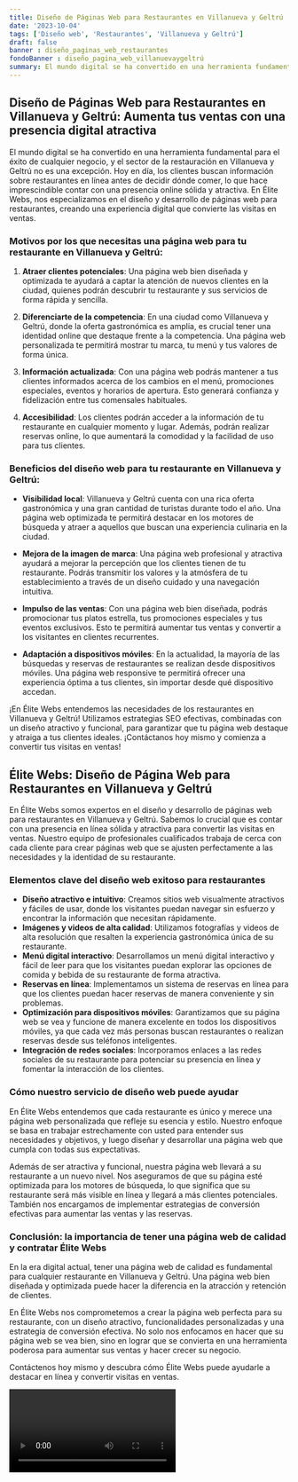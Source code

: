 ```yaml
---
title: Diseño de Páginas Web para Restaurantes en Villanueva y Geltrú
date: '2023-10-04'
tags: ['Diseño web', 'Restaurantes', 'Villanueva y Geltrú']
draft: false
banner : diseño_paginas_web_restaurantes
fondoBanner : diseño_pagina_web_villanuevaygeltrú
summary: El mundo digital se ha convertido en una herramienta fundamental para el éxito de cualquier negocio, y el sector de la restauración en Villanueva y Geltrú no es una excepción. Hoy en día, los clientes buscan información sobre restaurantes en línea antes de decidir dónde comer, lo que hace imprescindible contar con una presencia online sólida y atractiva. En Élite Webs, nos especializamos en el diseño y desarrollo de páginas web para restaurantes, creando una experiencia digital que convierte las visitas en ventas. 
---
```


## Diseño de Páginas Web para Restaurantes en Villanueva y Geltrú: Aumenta tus ventas con una presencia digital atractiva

El mundo digital se ha convertido en una herramienta fundamental para el éxito de cualquier negocio, y el sector de la restauración en Villanueva y Geltrú no es una excepción. Hoy en día, los clientes buscan información sobre restaurantes en línea antes de decidir dónde comer, lo que hace imprescindible contar con una presencia online sólida y atractiva. En Élite Webs, nos especializamos en el diseño y desarrollo de páginas web para restaurantes, creando una experiencia digital que convierte las visitas en ventas. 

### Motivos por los que necesitas una página web para tu restaurante en Villanueva y Geltrú:

1. **Atraer clientes potenciales**: Una página web bien diseñada y optimizada te ayudará a captar la atención de nuevos clientes en la ciudad, quienes podrán descubrir tu restaurante y sus servicios de forma rápida y sencilla.

2. **Diferenciarte de la competencia**: En una ciudad como Villanueva y Geltrú, donde la oferta gastronómica es amplia, es crucial tener una identidad online que destaque frente a la competencia. Una página web personalizada te permitirá mostrar tu marca, tu menú y tus valores de forma única.

3. **Información actualizada**: Con una página web podrás mantener a tus clientes informados acerca de los cambios en el menú, promociones especiales, eventos y horarios de apertura. Esto generará confianza y fidelización entre tus comensales habituales.

4. **Accesibilidad**: Los clientes podrán acceder a la información de tu restaurante en cualquier momento y lugar. Además, podrán realizar reservas online, lo que aumentará la comodidad y la facilidad de uso para tus clientes.

### Beneficios del diseño web para tu restaurante en Villanueva y Geltrú:

- **Visibilidad local**: Villanueva y Geltrú cuenta con una rica oferta gastronómica y una gran cantidad de turistas durante todo el año. Una página web optimizada te permitirá destacar en los motores de búsqueda y atraer a aquellos que buscan una experiencia culinaria en la ciudad.

- **Mejora de la imagen de marca**: Una página web profesional y atractiva ayudará a mejorar la percepción que los clientes tienen de tu restaurante. Podrás transmitir los valores y la atmósfera de tu establecimiento a través de un diseño cuidado y una navegación intuitiva.

- **Impulso de las ventas**: Con una página web bien diseñada, podrás promocionar tus platos estrella, tus promociones especiales y tus eventos exclusivos. Esto te permitirá aumentar tus ventas y convertir a los visitantes en clientes recurrentes.

- **Adaptación a dispositivos móviles**: En la actualidad, la mayoría de las búsquedas y reservas de restaurantes se realizan desde dispositivos móviles. Una página web responsive te permitirá ofrecer una experiencia óptima a tus clientes, sin importar desde qué dispositivo accedan.

¡En Élite Webs entendemos las necesidades de los restaurantes en Villanueva y Geltrú! Utilizamos estrategias SEO efectivas, combinadas con un diseño atractivo y funcional, para garantizar que tu página web destaque y atraiga a tus clientes ideales. ¡Contáctanos hoy mismo y comienza a convertir tus visitas en ventas!

<GifSeo />

<Cta />

## Élite Webs: Diseño de Página Web para Restaurantes en Villanueva y Geltrú

En Élite Webs somos expertos en el diseño y desarrollo de páginas web para restaurantes en Villanueva y Geltrú. Sabemos lo crucial que es contar con una presencia en línea sólida y atractiva para convertir las visitas en ventas. Nuestro equipo de profesionales cualificados trabaja de cerca con cada cliente para crear páginas web que se ajusten perfectamente a las necesidades y la identidad de su restaurante.

### Elementos clave del diseño web exitoso para restaurantes

- **Diseño atractivo e intuitivo**: Creamos sitios web visualmente atractivos y fáciles de usar, donde los visitantes puedan navegar sin esfuerzo y encontrar la información que necesitan rápidamente.
- **Imágenes y videos de alta calidad**: Utilizamos fotografías y videos de alta resolución que resalten la experiencia gastronómica única de su restaurante.
- **Menú digital interactivo**: Desarrollamos un menú digital interactivo y fácil de leer para que los visitantes puedan explorar las opciones de comida y bebida de su restaurante de forma atractiva.
- **Reservas en línea**: Implementamos un sistema de reservas en línea para que los clientes puedan hacer reservas de manera conveniente y sin problemas.
- **Optimización para dispositivos móviles**: Garantizamos que su página web se vea y funcione de manera excelente en todos los dispositivos móviles, ya que cada vez más personas buscan restaurantes o realizan reservas desde sus teléfonos inteligentes.
- **Integración de redes sociales**: Incorporamos enlaces a las redes sociales de su restaurante para potenciar su presencia en línea y fomentar la interacción de los clientes.

### Cómo nuestro servicio de diseño web puede ayudar

En Élite Webs entendemos que cada restaurante es único y merece una página web personalizada que refleje su esencia y estilo. Nuestro enfoque se basa en trabajar estrechamente con usted para entender sus necesidades y objetivos, y luego diseñar y desarrollar una página web que cumpla con todas sus expectativas. 

Además de ser atractiva y funcional, nuestra página web llevará a su restaurante a un nuevo nivel. Nos aseguramos de que su página esté optimizada para los motores de búsqueda, lo que significa que su restaurante será más visible en línea y llegará a más clientes potenciales. También nos encargamos de implementar estrategias de conversión efectivas para aumentar las ventas y las reservas.

### Conclusión: la importancia de tener una página web de calidad y contratar Élite Webs

En la era digital actual, tener una página web de calidad es fundamental para cualquier restaurante en Villanueva y Geltrú. Una página web bien diseñada y optimizada puede hacer la diferencia en la atracción y retención de clientes. 

En Élite Webs nos comprometemos a crear la página web perfecta para su restaurante, con un diseño atractivo, funcionalidades personalizadas y una estrategia de conversión efectiva. No solo nos enfocamos en hacer que su página web se vea bien, sino en lograr que se convierta en una herramienta poderosa para aumentar sus ventas y hacer crecer su negocio.

Contáctenos hoy mismo y descubra cómo Élite Webs puede ayudarle a destacar en línea y convertir visitas en ventas.

<Video />

<CtaBot job='Restaurantes' city='Villanueva y Geltrú'/>

<Gmaps query='Villanueva y Geltrú+españa+maps' />